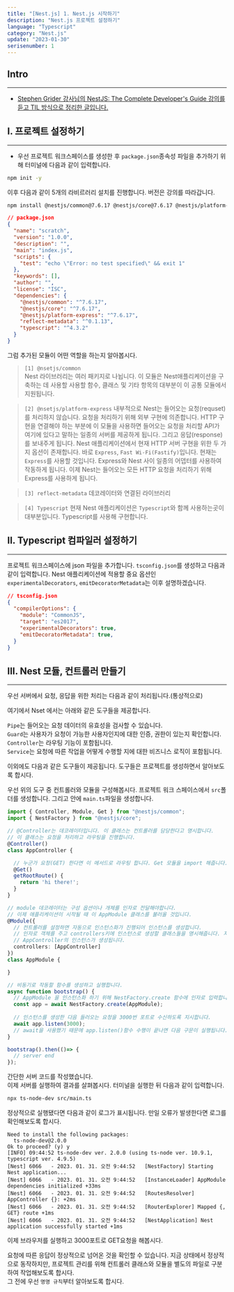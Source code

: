 ```yaml
---
title: "[Nest.js] 1. Nest.js 시작하기"
description: "Nest.js 프로젝트 설정하기"
language: "Typescript"
category: "Nest.js"
update: "2023-01-30"
serisenumber: 1
---
```

## Intro
---
- [Stephen Grider 강사님의 NestJS: The Complete Developer's Guide 강의를 듣고 TIL 방식으로 정리한 글입니다.](https://www.udemy.com/course/nestjs-the-complete-developers-guide//)

## I. 프로젝트 설정하기
---
- 우선 프로젝트 워크스페이스를 생성한 후 `package.json`종속성 파일을 추가하기 위해 터미널에 다음과 같이 입력합니다.
```bash
npm init -y
```

이후 다음과 같이 5개의 라비르러리 설치를 진행합니다. 버전은 강의를 따라갑니다.
```bash
npm install @nestjs/common@7.6.17 @nestjs/core@7.6.17 @nestjs/platform-express@7.6.17 reflect-metadata@0.1.13 typescript@4.3.2
```

```json {14-18}
// package.json
{
  "name": "scratch",
  "version": "1.0.0",
  "description": "",
  "main": "index.js",
  "scripts": {
    "test": "echo \"Error: no test specified\" && exit 1"
  },
  "keywords": [],
  "author": "",
  "license": "ISC",
  "dependencies": {
    "@nestjs/common": "^7.6.17",
    "@nestjs/core": "^7.6.17",
    "@nestjs/platform-express": "^7.6.17",
    "reflect-metadata": "^0.1.13",
    "typescript": "^4.3.2"
  }
}
```

그럼 추가된 모듈이 어떤 역할을 하는지 알아봅시다.

> `[1] @nsetjs/common`  
> Nest 라이브러리는 여러 패키지로 나뉩니다. 이 모듈은 Nest애플리케이션을 구축하는 데 사용할 사용할 함수, 클래스 및 기타 항목의 대부분이 이 공통 모듈에서 지원됩니다.

> `[2] @nsetjs/platform-express` 
> 내부적으로 Nest는 들어오는 요청(requset)를 처리하지 않습니다. 요청을 처리하기 위해 외부 구현에 의존합니다. HTTP 구현을 연결해야 하는 부분에 이 모듈을 사용하면 들어오는 요청을 처리할 API가 여기에 있다고 말하는 일종의 서버를 제공하게 됩니다. 그리고 응답(response)를 보내주게 됩니다. Nest 애플리케이션에서 현재 HTTP 서버 구현을 위한 두 가지 옵션이 존재합니다. 바로 `Express`, `Fast Wi-Fi(Fastify)`입니다. 현재는 `Express`를 사용할 것입니다. Express와 Nest 사이 일종의 어뎁터를 사용하여 작동하게 됩니다. 이제 Nest는 들어오는 모든 HTTP 요청을 처리하기 위해 Express를 사용하게 됩니다.

> `[3] reflect-metadata`
> 데코레이터와 연결된 라이브러리

> `[4] Typescript`
> 현재 Nest 애플리케이션은 `Typescript`와 함께 사용하는곳이 대부분입니다. Typescript를 사용해 구현합니다.

## II. Typescript 컴파일러 설정하기
---
프로젝트 워크스페이스에 json 파일을 추가합니다. `tsconfig.json`를 생성하고 다음과 같이 입력합니다. Nest 애플리케이션에 적용할 중요 옵션인 `experimentalDecorators`, `emitDecoratorMetadata`는 이후 설명하겠습니다.
```json {6-7}
// tsconfig.json
{
  "compilerOptions": {
    "module": "CommonJS",
    "target": "es2017",
    "experimentalDecorators": true,
    "emitDecoratorMetadata": true,
  }
}
```

## III. Nest 모듈, 컨트롤러 만들기
---
우선 서버에서 요청, 응답을 위한 처리는 다음과 같이 처리됩니다.(통상적으로)

여기에서 Nset 에서는 아래와 같은 도구들을 제공합니다.

`Pipe`는 들어오는 요청 데이터의 유효성을 검사할 수 있습니다.  
`Guard`는 사용자가 요청이 가능한 사용자인지에 대한 인증, 권한이 있는지 확인합니다.  
`Controller`는 라우팅 기능이 포함됩니다.  
`Service`는 요청에 따른 작업을 어떻게 수행할 지에 대한 비즈니스 로직이 포함됩니다.  
  
이외에도 다음과 같은 도구들이 제공됩니다. 도구들은 프로젝트를 생성하면서 알아보도록 합시다.

우선 위의 도구 중 컨트롤러와 모듈을 구성해봅시다. 프로젝트 워크 스페이스에서 `src`폴더를 생성합니다. 그리고 안에 `main.ts`파일을 생성합니다.
```ts {29-35}
import { Controller, Module, Get } from "@nestjs/common";
import { NestFactory } from "@nestjs/core";

// @Controller는 데코레이터입니다. 이 클래스는 컨트롤러를 담당한다고 명시합니다.
// 이 클래스는 요청을 처리하고 라우팅을 진행합니다.
@Controller()
class AppController {

  // 누군가 요청(GET) 한다면 이 메서드로 라우팅 합니다. Get 모듈을 import 해줍니다.
  @Get()
  getRootRoute() {
    return 'hi there!';
  }
}

// module 데코레이터는 구성 옵션이나 개체를 인자로 전달해야합니다.
// 이제 애플리케이션이 시작될 때 이 AppModule 클래스를 불러올 것입니다.
@Module({
  // 컨트롤러를 설정하면 자동으로 인스턴스화가 진행되어 인스턴스를 생성합니다.
  // 인자로 객체를 주고 controllers키에 인스턴스로 생성할 클래스들을 명시해줍니다. 지금은 AppController 클래스로 명시해줍니다.
  // AppController의 인스턴스가 생성됩니다.
  controllers: [AppController]
})
class AppModule {

}

// 비동기로 작동할 함수를 생성하고 실행합니다.
async function bootstrap() {
  // AppModule 을 인스턴스화 하기 위해 NestFactory.create 함수에 인자로 입력합니다.
  const app = await NestFactory.create(AppModule);
  
  // 인스턴스를 생성한 다음 들러오는 요청을 3000번 포트로 수신하도록 지시합니다.
  await app.listen(3000);
  // await을 사용했기 때문에 app.listen()함수 수행이 끝나면 다음 구문이 실행됩니다.
}

bootstrap().then(()=> {
  // server end
});
```
간단한 서버 코드를 작성했습니다.  
이제 서버를 실행하여 결과를 살펴봅시다. 터미널을 실행한 뒤 다음과 같이 입력합니다.
```bash
npx ts-node-dev src/main.ts
```
정상적으로 실행됐다면 다음과 같이 로그가 표시됩니다. 만일 오류가 발생한다면 로그를 확인해보도록 합시다.
```log
Need to install the following packages:
  ts-node-dev@2.0.0
Ok to proceed? (y) y
[INFO] 09:44:52 ts-node-dev ver. 2.0.0 (using ts-node ver. 10.9.1, typescript ver. 4.9.5)
[Nest] 6066   - 2023. 01. 31. 오전 9:44:52   [NestFactory] Starting Nest application...
[Nest] 6066   - 2023. 01. 31. 오전 9:44:52   [InstanceLoader] AppModule dependencies initialized +33ms
[Nest] 6066   - 2023. 01. 31. 오전 9:44:52   [RoutesResolver] AppController {}: +2ms
[Nest] 6066   - 2023. 01. 31. 오전 9:44:52   [RouterExplorer] Mapped {, GET} route +1ms
[Nest] 6066   - 2023. 01. 31. 오전 9:44:52   [NestApplication] Nest application successfully started +1ms
```
이제 브라우저를 실행하고 3000포트로 GET요청을 해봅시다.

요청에 따른 응답이 정상적으로 넘어온 것을 확인할 수 있습니다. 지금 상태에서 정상적으로 동작하지만, 프로젝트 관리를 위해 컨트롤러 클래스와 모듈을 별도의 파일로 구분하여 작업해보도록 합시다.  
그 전에 우선 `명명 규칙`부터 알아보도록 합시다.
